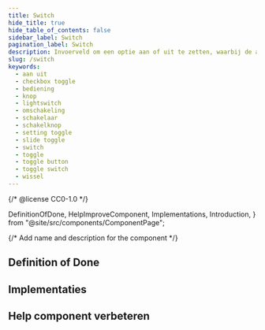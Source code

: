 ```yaml
---
title: Switch
hide_title: true
hide_table_of_contents: false
sidebar_label: Switch
pagination_label: Switch
description: Invoerveld om een optie aan of uit te zetten, waarbij de actie direct wordt doorgevoerd.
slug: /switch
keywords:
  - aan uit
  - checkbox toggle
  - bediening
  - knop
  - lightswitch
  - omschakeling
  - schakelaar
  - schakelknop
  - setting toggle
  - slide toggle
  - switch
  - toggle
  - toggle button
  - toggle switch
  - wissel
---
```


{/* @license CC0-1.0 */}

  DefinitionOfDone,
  HelpImproveComponent,
  Implementations,
  Introduction,
} from "@site/src/components/ComponentPage";

{/* Add name and description for the component */}


<Introduction component={component} headingLevel={1} description={description} />

## Definition of Done

<DefinitionOfDone component={component} headingLevel={3} />

## Implementaties

<Implementations component={component} headingLevel={3} />

## Help component verbeteren

<HelpImproveComponent component={component} headingLevel={3} />
